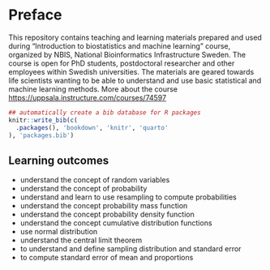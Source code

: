 # Preface {.unnumbered}

This repository contains teaching and learning materials prepared and used during "Introduction to biostatistics and machine learning" course, organized by NBIS, National Bioinformatics Infrastructure Sweden. The course is open for PhD students, postdoctoral researcher and other employees within Swedish universities. The materials are geared towards life scientists wanting to be able to understand and use basic statistical and machine learning methods. More about the course <https://uppsala.instructure.com/courses/74597>

```r
## automatically create a bib database for R packages
knitr::write_bib(c(
  .packages(), 'bookdown', 'knitr', 'quarto'
), 'packages.bib')
```

## Learning outcomes {.unnumbered}

-   understand the concept of random variables
-   understand the concept of probability
-   understand and learn to use resampling to compute probabilities
-   understand the concept probability mass function
-   understand the concept probability density function
-   understand the concept cumulative distribution functions
-   use normal distribution
-   understand the central limit theorem
-   to understand and define sampling distribution and standard error
-   to compute standard error of mean and proportions
